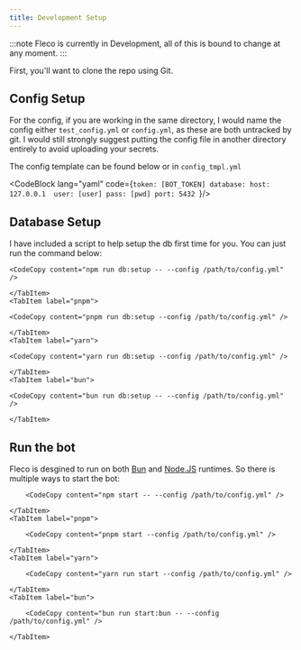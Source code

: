 ```yaml
---
title: Development Setup
---
```


:::note
Fleco is currently in Development, all of this is bound to change at any moment.
:::



First, you'll want to clone the repo using Git.

<CodeCopy content="git clone https://github.com/Fleco-Development/fleco.git" />

## Config Setup

For the config, if you are working in the same directory, I would name the config either `test_config.yml` or `config.yml`, as these are both untracked by git. I would still strongly suggest putting the config file in another directory entirely to avoid uploading your secrets.

The config template can be found below or in `config_tmpl.yml`

<CodeBlock lang="yaml" code={`token: [BOT_TOKEN]
database:
	host: 127.0.0.1	
	user: [user]
	pass: [pwd]
	port: 5432
`}/>


## Database Setup

I have included a script to help setup the db first time for you. You can just run the command below:

<Tabs>
	<TabItem label="npm">

	<CodeCopy content="npm run db:setup -- --config /path/to/config.yml" />
	
	</TabItem>
	<TabItem label="pnpm">

	<CodeCopy content="pnpm run db:setup --config /path/to/config.yml" />

	</TabItem>
	<TabItem label="yarn">

	<CodeCopy content="yarn run db:setup --config /path/to/config.yml" />

	</TabItem>
	<TabItem label="bun">

	<CodeCopy content="bun run db:setup -- --config /path/to/config.yml" />

	</TabItem>
</Tabs>

## Run the bot

Fleco is desgined to run on both [Bun](https://bun.sh/) and [Node.JS](https://nodejs.org/) runtimes. So there is multiple ways to start the bot:

<Tabs>
	<TabItem label="npm" >

		<CodeCopy content="npm start -- --config /path/to/config.yml" />

	</TabItem>
	<TabItem label="pnpm">

		<CodeCopy content="pnpm start --config /path/to/config.yml" />

	</TabItem>
	<TabItem label="yarn">

		<CodeCopy content="yarn run start --config /path/to/config.yml" />

	</TabItem>
	<TabItem label="bun">

		<CodeCopy content="bun run start:bun -- --config /path/to/config.yml" />

	</TabItem>
</Tabs>
